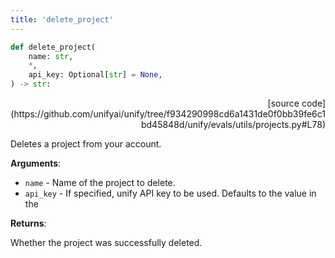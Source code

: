 ```yaml
---
title: 'delete_project'
---
```


```python
def delete_project(
    name: str,
    *,
    api_key: Optional[str] = None,
) -> str:
```

<p align="right">[source code](https://github.com/unifyai/unify/tree/f934290998cd6a1431de0f0bb39fe6c1bd45848d/unify/evals/utils/projects.py#L78)</p>

Deletes a project from your account.

**Arguments**:

- `name` - Name of the project to delete.
- `api_key` - If specified, unify API key to be used. Defaults to the value in the



**Returns**:

Whether the project was successfully deleted.